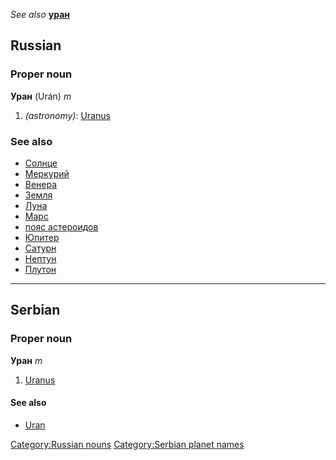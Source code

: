 ''See also'' '''[[уран]]'''
==Russian==
[[Category:Russian nouns]]
===Proper noun===
'''Уран''' (Urán) ''m''

#''(astronomy)'': [[Uranus]]

===See also===
*[[Солнце]]
*[[Меркурий]]
*[[Венера]]
*[[Земля]]
*[[Луна]]
*[[Марс]]
*[[пояс астероидов]]
*[[Юпитер]]
*[[Сатурн]]
*[[Нептун]]
*[[Плутон]]


----

==Serbian==
===Proper noun===
'''Уран''' ''m''
#[[Uranus]]
====See also====
*[[Uran]]
[[Category:Serbian planet names]]